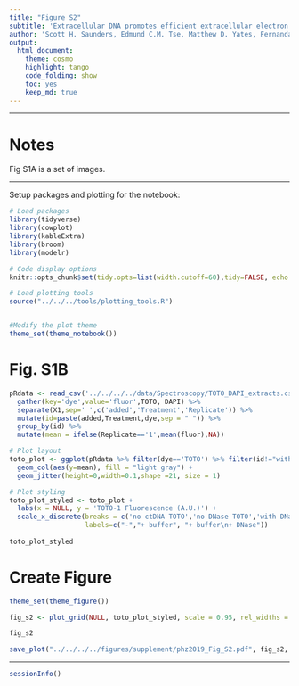 ```yaml
---
title: "Figure S2"
subtitle: 'Extracellular DNA promotes efficient extracellular electron transfer by pyocyanin in *Pseudomonas aeruginosa* biofilms.'
author: 'Scott H. Saunders, Edmund C.M. Tse, Matthew D. Yates, Fernanda Jiménez-Otero, Jacqueline K. Barton, Leonard M. Tender and Dianne K. Newman'
output:
  html_document:
    theme: cosmo
    highlight: tango
    code_folding: show
    toc: yes
    keep_md: true
---
```


--------

# Notes

Fig S1A is a set of images.

----

Setup packages and plotting for the notebook:

```r
# Load packages
library(tidyverse)
library(cowplot)
library(kableExtra)
library(broom)
library(modelr)

# Code display options
knitr::opts_chunk$set(tidy.opts=list(width.cutoff=60),tidy=FALSE, echo = TRUE, message=FALSE, warning=FALSE, fig.align="center", fig.retina = 2)

# Load plotting tools
source("../../../tools/plotting_tools.R")


#Modify the plot theme
theme_set(theme_notebook())
```

# Fig. S1B

```r
pRdata <- read_csv('../../../../data/Spectroscopy/TOTO_DAPI_extracts.csv') %>% rename(TOTO=`1uM_TOTO_avg_(535nm)`,DAPI=`1uM_DAPI_avg_(445nm)`) %>%  
  gather(key='dye',value='fluor',TOTO, DAPI) %>% 
  separate(X1,sep=' ',c('added','Treatment','Replicate')) %>% 
  mutate(id=paste(added,Treatment,dye,sep = " ")) %>% 
  group_by(id) %>% 
  mutate(mean = ifelse(Replicate=='1',mean(fluor),NA))

# Plot layout
toto_plot <- ggplot(pRdata %>% filter(dye=='TOTO') %>% filter(id!="with ctDNA TOTO"),aes(x=id,y=fluor))+
  geom_col(aes(y=mean), fill = "light gray") +
  geom_jitter(height=0,width=0.1,shape =21, size = 1)

# Plot styling 
toto_plot_styled <- toto_plot +
  labs(x = NULL, y = 'TOTO-1 Fluorescence (A.U.)') + 
  scale_x_discrete(breaks = c('no ctDNA TOTO','no DNase TOTO','with DNase TOTO'), 
                   labels=c("-","+ buffer", "+ buffer\n+ DNase"))
    
toto_plot_styled     
```

# Create Figure

```r
theme_set(theme_figure())

fig_s2 <- plot_grid(NULL, toto_plot_styled, scale = 0.95, rel_widths = c(1.5,1))

fig_s2

save_plot("../../../../figures/supplement/phz2019_Fig_S2.pdf", fig_s2, base_width = 7, base_height = 2)
```

----

```r
sessionInfo()
```